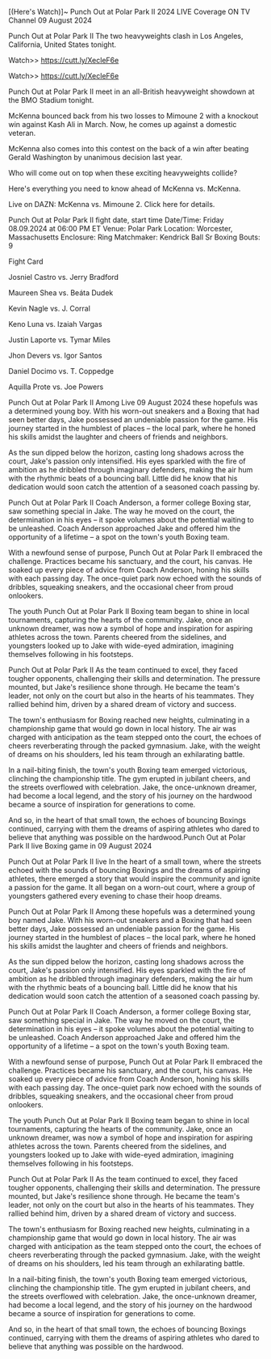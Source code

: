 [(Here's Watch)]~ Punch Out at Polar Park II 2024 LIVE Coverage ON TV Channel 09 August 2024


Punch Out at Polar Park II The two heavyweights clash in Los Angeles, California, United States tonight.


Watch>> https://cutt.ly/XecleF6e


Watch>> https://cutt.ly/XecleF6e



Punch Out at Polar Park II meet in an all-British heavyweight showdown at the BMO Stadium tonight.

McKenna bounced back from his two losses to Mimoune 2 with a knockout win against Kash Ali in March. Now, he comes up against a domestic veteran. 

McKenna also comes into this contest on the back of a win after beating Gerald Washington by unanimous decision last year. 

Who will come out on top when these exciting heavyweights collide?

Here's everything you need to know ahead of McKenna vs. McKenna.

Live on DAZN: McKenna vs. Mimoune 2. Click here for details. 

Punch Out at Polar Park II fight date, start time
Date/Time: Friday 08.09.2024 at 06:00 PM ET
Venue: Polar Park
Location: Worcester, Massachusetts
Enclosure: Ring
Matchmaker: Kendrick Ball Sr
Boxing Bouts: 9

Fight Card

Josniel Castro vs. Jerry Bradford

Maureen Shea vs. Beáta Dudek

Kevin Nagle vs. J. Corral

Keno Luna vs. Izaiah Vargas

Justin Laporte vs. Tymar Miles

Jhon Devers vs. Igor Santos

Daniel Docimo vs. T. Coppedge

Aquilla Prote vs. Joe Powers


Punch Out at Polar Park II Among Live 09 August 2024 these hopefuls was a determined young boy. With his worn-out sneakers and a Boxing that had seen better days, Jake possessed an undeniable passion for the game. His journey started in the humblest of places – the local park, where he honed his skills amidst the laughter and cheers of friends and neighbors.

As the sun dipped below the horizon, casting long shadows across the court, Jake's passion only intensified. His eyes sparkled with the fire of ambition as he dribbled through imaginary defenders, making the air hum with the rhythmic beats of a bouncing ball. Little did he know that his dedication would soon catch the attention of a seasoned coach passing by.

Punch Out at Polar Park II Coach Anderson, a former college Boxing star, saw something special in Jake. The way he moved on the court, the determination in his eyes – it spoke volumes about the potential waiting to be unleashed. Coach Anderson approached Jake and offered him the opportunity of a lifetime – a spot on the town's youth Boxing team.

With a newfound sense of purpose, Punch Out at Polar Park II embraced the challenge. Practices became his sanctuary, and the court, his canvas. He soaked up every piece of advice from Coach Anderson, honing his skills with each passing day. The once-quiet park now echoed with the sounds of dribbles, squeaking sneakers, and the occasional cheer from proud onlookers.

The youth Punch Out at Polar Park II Boxing team began to shine in local tournaments, capturing the hearts of the community. Jake, once an unknown dreamer, was now a symbol of hope and inspiration for aspiring athletes across the town. Parents cheered from the sidelines, and youngsters looked up to Jake with wide-eyed admiration, imagining themselves following in his footsteps.

Punch Out at Polar Park II As the team continued to excel, they faced tougher opponents, challenging their skills and determination. The pressure mounted, but Jake's resilience shone through. He became the team's leader, not only on the court but also in the hearts of his teammates. They rallied behind him, driven by a shared dream of victory and success.

The town's enthusiasm for Boxing reached new heights, culminating in a championship game that would go down in local history. The air was charged with anticipation as the team stepped onto the court, the echoes of cheers reverberating through the packed gymnasium. Jake, with the weight of dreams on his shoulders, led his team through an exhilarating battle.

In a nail-biting finish, the town's youth Boxing team emerged victorious, clinching the championship title. The gym erupted in jubilant cheers, and the streets overflowed with celebration. Jake, the once-unknown dreamer, had become a local legend, and the story of his journey on the hardwood became a source of inspiration for generations to come.

And so, in the heart of that small town, the echoes of bouncing Boxings continued, carrying with them the dreams of aspiring athletes who dared to believe that anything was possible on the hardwood.Punch Out at Polar Park II live Boxing game in 09 August 2024

Punch Out at Polar Park II live In the heart of a small town, where the streets echoed with the sounds of bouncing Boxings and the dreams of aspiring athletes, there emerged a story that would inspire the community and ignite a passion for the game. It all began on a worn-out court, where a group of youngsters gathered every evening to chase their hoop dreams.

Punch Out at Polar Park II Among these hopefuls was a determined young boy named Jake. With his worn-out sneakers and a Boxing that had seen better days, Jake possessed an undeniable passion for the game. His journey started in the humblest of places – the local park, where he honed his skills amidst the laughter and cheers of friends and neighbors.

As the sun dipped below the horizon, casting long shadows across the court, Jake's passion only intensified. His eyes sparkled with the fire of ambition as he dribbled through imaginary defenders, making the air hum with the rhythmic beats of a bouncing ball. Little did he know that his dedication would soon catch the attention of a seasoned coach passing by.

Punch Out at Polar Park II Coach Anderson, a former college Boxing star, saw something special in Jake. The way he moved on the court, the determination in his eyes – it spoke volumes about the potential waiting to be unleashed. Coach Anderson approached Jake and offered him the opportunity of a lifetime – a spot on the town's youth Boxing team.

With a newfound sense of purpose, Punch Out at Polar Park II embraced the challenge. Practices became his sanctuary, and the court, his canvas. He soaked up every piece of advice from Coach Anderson, honing his skills with each passing day. The once-quiet park now echoed with the sounds of dribbles, squeaking sneakers, and the occasional cheer from proud onlookers.

The youth Punch Out at Polar Park II Boxing team began to shine in local tournaments, capturing the hearts of the community. Jake, once an unknown dreamer, was now a symbol of hope and inspiration for aspiring athletes across the town. Parents cheered from the sidelines, and youngsters looked up to Jake with wide-eyed admiration, imagining themselves following in his footsteps.

Punch Out at Polar Park II As the team continued to excel, they faced tougher opponents, challenging their skills and determination. The pressure mounted, but Jake's resilience shone through. He became the team's leader, not only on the court but also in the hearts of his teammates. They rallied behind him, driven by a shared dream of victory and success.

The town's enthusiasm for Boxing reached new heights, culminating in a championship game that would go down in local history. The air was charged with anticipation as the team stepped onto the court, the echoes of cheers reverberating through the packed gymnasium. Jake, with the weight of dreams on his shoulders, led his team through an exhilarating battle.

In a nail-biting finish, the town's youth Boxing team emerged victorious, clinching the championship title. The gym erupted in jubilant cheers, and the streets overflowed with celebration. Jake, the once-unknown dreamer, had become a local legend, and the story of his journey on the hardwood became a source of inspiration for generations to come.

And so, in the heart of that small town, the echoes of bouncing Boxings continued, carrying with them the dreams of aspiring athletes who dared to believe that anything was possible on the hardwood.
